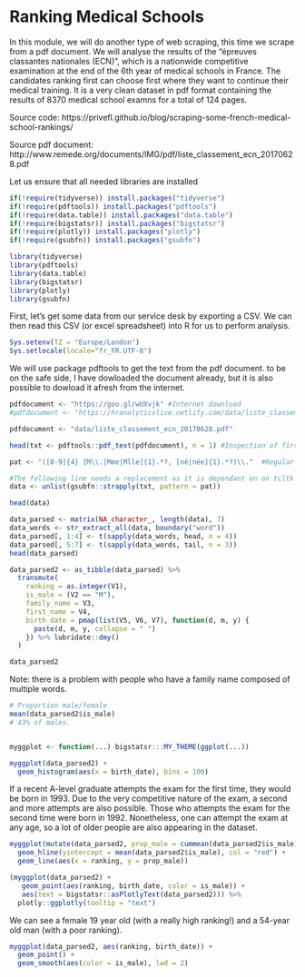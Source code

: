# Ranking Medical Schools {#ranking-medical_school}

In this module, we will do another type of web scraping, this time we scrape from a pdf document. We will analyse the results of the “épreuves classantes nationales (ECN)”, which is a nationwide competitive examination at the end of the 6th year of medical schools in France. The candidates ranking first can choose first where they want to continue their medical training. It is a very clean dataset in pdf format containing the results of 8370 medical school examns for a total of 124 pages.

Source code: https://privefl.github.io/blog/scraping-some-french-medical-school-rankings/

Source pdf document: http://www.remede.org/documents/IMG/pdf/liste_classement_ecn_20170628.pdf

Let us ensure that all needed libraries are installed

```r
if(!require(tidyverse)) install.packages("tidyverse")
if(!require(pdftools)) install.packages("pdftools")
if(!require(data.table)) install.packages("data.table")
if(!require(bigstatsr)) install.packages("bigstatsr")
if(!require(plotly)) install.packages("plotly")
if(!require(gsubfn)) install.packages("gsubfn")
```

```r
library(tidyverse)
library(pdftools)
library(data.table)
library(bigstatsr)
library(plotly)
library(gsubfn)
```

First, let's get some data from our service desk by exporting a CSV. We can then read this CSV (or excel spreadsheet) into R for us to perform analysis.

```r
Sys.setenv(TZ = "Europe/London")
Sys.setlocale(locale="fr_FR.UTF-8")
```

We will use package pdftools to get the text from the pdf document. to be on the safe side, I have dowloaded the document already, but it is also possible to dowload it afresh from the internet.


```r
pdfdocument <- "https://goo.gl/wUXvjk" #Internet download
#pdfdocument <- "https://hranalyticslive.netlify.com/data/liste_classement_ecn_20170628.pdf"
```

```r
pdfdocument <- "data/liste_classement_ecn_20170628.pdf"
```



```r

head(txt <- pdftools::pdf_text(pdfdocument), n = 1) #Inspection of first page

pat <- "([0-9]{4} [M\\.|Mme|Mlle]{1}.*?, [né|née]{1}.*?)\\."  #Regular expression 

#The following line needs a replacement as it is dependant on on tcltk package which is not on CRAN anymore
data <- unlist(gsubfn::strapply(txt, pattern = pat))

head(data)

data_parsed <- matrix(NA_character_, length(data), 7)
data_words <- str_extract_all(data, boundary("word"))
data_parsed[, 1:4] <- t(sapply(data_words, head, n = 4))
data_parsed[, 5:7] <- t(sapply(data_words, tail, n = 3))
head(data_parsed)

data_parsed2 <- as_tibble(data_parsed) %>%
  transmute(
    ranking = as.integer(V1),
    is_male = (V2 == "M"),
    family_name = V3,
    first_name = V4,
    birth_date = pmap(list(V5, V6, V7), function(d, m, y) {
      paste(d, m, y, collapse = " ")
    }) %>% lubridate::dmy()
  ) 

data_parsed2
```

Note: there is a problem with people who have a family name composed of multiple words.

```r
# Proportion male/female
mean(data_parsed2$is_male)
# 43% of males.


myggplot <- function(...) bigstatsr:::MY_THEME(ggplot(...))

myggplot(data_parsed2) +
  geom_histogram(aes(x = birth_date), bins = 100)

```

If a recent A-level graduate attempts the exam for the first time, they would be born in 1993. Due to the very competitive nature of the exam, a second and more attempts are also possible. Those who attempts the exam for the second time were born in 1992. Nonetheless, one can attempt the exam at any age, so a lot of older people are also appearing in the dataset.

```r
myggplot(mutate(data_parsed2, prop_male = cummean(data_parsed2$is_male))) + 
  geom_hline(yintercept = mean(data_parsed2$is_male), col = "red") +
  geom_line(aes(x = ranking, y = prop_male))

(myggplot(data_parsed2) +
   geom_point(aes(ranking, birth_date, color = is_male)) +
   aes(text = bigstatsr::asPlotlyText(data_parsed2))) %>%
  plotly::ggplotly(tooltip = "text")
```

We can see a female 19 year old (with a really high ranking!) and a 54-year old man (with a poor ranking).

```r
myggplot(data_parsed2, aes(ranking, birth_date)) +
  geom_point() +
  geom_smooth(aes(color = is_male), lwd = 2)

```

